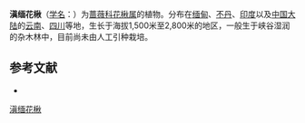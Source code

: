 {{Speciesbox
| name = 滇缅花楸
| status = 
| status_system = 
| image =
| genus = Sorbus
| species = thomsonii
| authority = (King ) Rehd.
}}

'''滇缅花楸'''（[[学名|学名]]：{{lang|la|''Sorbus thomsonii''}}）为[[蔷薇科|蔷薇科]][[花楸属|花楸属]]的植物。分布在[[缅甸|缅甸]]、[[不丹|不丹]]、[[印度|印度]]以及[[中国大陆|中国大陆]]的[[云南|云南]]、[[四川|四川]]等地，生长于海拔1,500米至2,800米的地区，一般生于峡谷湿润的杂木林中，目前尚未由人工引种栽培。

== 参考文献 ==
<div class="references-small">
* {{cite web| url =http://www.bioinfo.cn/db05/KmzwSpecies.php?action=view&id=19316| title =滇缅花楸| work =《中国高等植物数据库全库》| publisher =中国科学院微生物研究所| author =昆明植物研究所| accessdate =2009-02-25| deadurl =yes| archiveurl =https://web.archive.org/web/20160305040134/http://www.bioinfo.cn/db05/KmzwSpecies.php?action=view&id=19316| archivedate =2016-03-05}}
</div>
{{Taxonbar|from=Q15230579}}

[[Category:花楸属|滇缅花楸]]


{{植物小作品}}